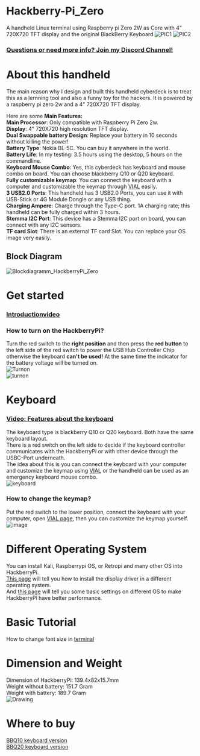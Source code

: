 # Hackberry-Pi_Zero
A handheld Linux terminal using Raspberry pi Zero 2W as Core with 4" 720X720 TFT display and the original BlackBerry Keyboard
![PIC1](https://github.com/user-attachments/assets/5038ae93-bd02-41cb-a2df-9c7afeaa57e3)
![PIC2](https://github.com/user-attachments/assets/19b1a504-f155-4f84-992f-cf4c463f5743)  

### [Questions or need more info? Join my Discord Channel!](https://discord.gg/WzPthAmMbP)  
# <a name='About this handheld  '>About this handheld</a>
The main reason why I design and built this handheld cyberdeck is to treat this as a lernning tool and also a funny toy for the hackers. It is powered by a raspberry pi zero 2w and a 4" 720X720 TFT display. 

Here are some **Main Features:**  
**Main Processor**: Only compatible with Raspberry Pi Zero 2w.  
**Display**: 4" 720X720 high resolution TFT display.  
**Dual Swappable battery Design**: Replace your battery in 10 seconds without killing the power!  
**Battery Type**: Nokia BL-5C. You can buy it anywhere in the world.  
**Battery Life**: In my testing: 3.5 hours using the desktop, 5 hours on the commandline.  
**Keyboard Mouse Combo**: Yes, this cyberdeck has keyboard and mouse combo on board. You can choose blackberry Q10 or Q20 keyboard.  
**Fully customizable keymap**: You can connect the keyboard with a computer and customizable the keymap through [VIAL](https://get.vial.today/) easily.  
**3 USB2.0 Ports**: This handheld has 3 USB2.0 Ports, you can use it with USB-Stick or 4G Module Dongle or any USB thing.  
**Charging Ampere**: Charge through the Type-C port. 1A charging rate; this handheld can be fully charged within 3 hours.  
**Stemma I2C Port**: This device has a Stemma I2C port on board, you can connect with any I2C sensors.  
**TF card Slot**: There is an external TF card Slot. You can replace your OS image very easily.  

## Block Diagram
![Blockdiagramm_HackberryPi_Zero](https://github.com/user-attachments/assets/e46c354c-9363-41e2-b276-73ba5900a178)


# <a name='Get started  '>Get started   </a>  
### [Introductionvideo](https://www.youtube.com/watch?v=HDEBzaB1IcY&ab_channel=ZitaoTech)
### How to turn on the HackberryPi?  
Turn the red switch to the **right position** and then press the **red button** to the left side of the red switch to power the USB Hub Controller Chip otherwise the keyboard **can't be used!** At the same time the indicator for the battery voltage will be turned on.    
![Turnon](https://github.com/user-attachments/assets/9e333c90-5131-4404-85bd-e2c72a7e1bd3)  
![turnon](https://github.com/ZitaoTech/Hackberry-Pi_Zero/blob/main/Picture/Turnon.gif)
# <a name='Keyboard  '>Keyboard</a>
### [Video: Features about the keyboard](https://www.youtube.com/watch?v=mscH1y3DAzE&t=2s&ab_channel=ZitaoTech)
The keyboard type is blackberry Q10 or Q20 keyboard. Both have the same keyboard layout.  
There is a red switch on the left side to decide if the keyboard controller communicates with the HackberryPi or with other device through the USBC-Port underneath.  
The idea about this is you can connect the keyboard with your computer and customize the keymap using [VIAL](https://get.vial.today/) or the handheld can be used as an emergency keyboard mouse combo.  
![keyboard](https://github.com/user-attachments/assets/63ac5772-f248-4117-bd29-ae0b3058e1e4)
### How to change the keymap?  
Put the red switch to the lower position, connect the keyboard with your computer, open [VIAL page](https://vial.rocks/), then you can customize the keymap yourself.  
![image](https://github.com/user-attachments/assets/7c4e9b53-7a00-4cdd-b0b7-751647f76f6b)


# <a name='Different Operating System  '>Different Operating System</a>
You can install Kali, Raspberrypi OS, or Retropi and many other OS into HackberryPi.  
[This page](https://github.com/ZitaoTech/Hackberry-Pi_Zero/tree/main/Screen) will tell you how to install the display driver in a different operating system.  
And [this page](https://github.com/ZitaoTech/Hackberry-Pi_Zero/tree/main/Basic-Setup) will tell you some basic settings on different OS to make HackberryPi have better performance. 
# <a name='Basic Tutorial  '>Basic Tutorial</a>
How to change font size in [terminal](https://askubuntu.com/questions/173220/how-do-i-change-the-font-or-the-font-size-in-the-tty-console)
# <a name='Dimension and Weight  '>Dimension and Weight</a>
Dimension of HackberryPi: 139.4x82x15.7mm  
Weight without battery: 151.7 Gram  
Weight with battery: 189.7 Gram  
![Drawing](https://github.com/ZitaoTech/Hackberry-Pi_Zero/blob/main/Mechanical_Drawing/Mechanical_Drawing_Q10.png)  
# <a name='Where to buy  '>Where to buy</a>
[BBQ10 keyboard version](https://www.tindie.com/products/zitaotech/hackberrypi-cyberdeck-handheld-with-bbq10-keyboard/)  
[BBQ20 keyboard version](https://www.tindie.com/products/zitaotech/hackberrypi-cyberdeck-handheld-with-bbq20-keyboard/)
